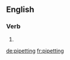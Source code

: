
==English==

===Verb===
{{head|en}}

# {{present participle of|pipet|lang=en}}

[[de:pipetting]]
[[fr:pipetting]]